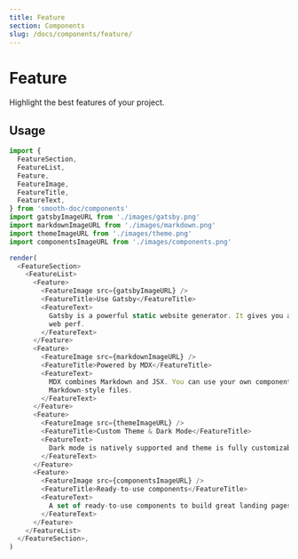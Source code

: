 ```yaml
---
title: Feature
section: Components
slug: /docs/components/feature/
---
```



# Feature

Highlight the best features of your project.

<carbon-ad />

## Usage

```js noInline
import {
  FeatureSection,
  FeatureList,
  Feature,
  FeatureImage,
  FeatureTitle,
  FeatureText,
} from 'smooth-doc/components'
import gatsbyImageURL from './images/gatsby.png'
import markdownImageURL from './images/markdown.png'
import themeImageURL from './images/theme.png'
import componentsImageURL from './images/components.png'

render(
  <FeatureSection>
    <FeatureList>
      <Feature>
        <FeatureImage src={gatsbyImageURL} />
        <FeatureTitle>Use Gatsby</FeatureTitle>
        <FeatureText>
          Gatsby is a powerful static website generator. It gives you amazing
          web perf.
        </FeatureText>
      </Feature>
      <Feature>
        <FeatureImage src={markdownImageURL} />
        <FeatureTitle>Powered by MDX</FeatureTitle>
        <FeatureText>
          MDX combines Markdown and JSX. You can use your own components in
          Markdown-style files.
        </FeatureText>
      </Feature>
      <Feature>
        <FeatureImage src={themeImageURL} />
        <FeatureTitle>Custom Theme & Dark Mode</FeatureTitle>
        <FeatureText>
          Dark mode is natively supported and theme is fully customizable!
        </FeatureText>
      </Feature>
      <Feature>
        <FeatureImage src={componentsImageURL} />
        <FeatureTitle>Ready-to-use components</FeatureTitle>
        <FeatureText>
          A set of ready-to-use components to build great landing pages.
        </FeatureText>
      </Feature>
    </FeatureList>
  </FeatureSection>,
)
```
